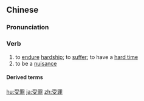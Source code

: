 ==Chinese==
{{zh-forms}}

===Pronunciation===
{{zh-pron
|m=shòuzuì
|c=sau6 zeoi6
|mn=qz:siǔ-chǒe/tw,xm,zz:siū-chōe
|cat=v
}}

===Verb===
{{zh-verb}}

# to [[endure]] [[hardship]]; to [[suffer]]; to have a [[hard time]]
# to be a [[nuisance]]

====Derived terms====
{{zh-der|活受罪:huóshòuzuì}}

[[hu:受罪]]
[[ja:受罪]]
[[zh:受罪]]